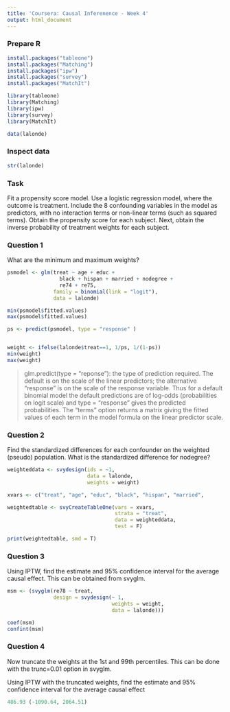```yaml
---
title: 'Coursera: Causal Inferenence - Week 4'
output: html_document
---
```


### Prepare R
```r
install.packages("tableone")
install.packages("Matching")
install.packages("ipw")
install.packages("survey")
install.packages("MatchIt")
```

```r
library(tableone)
library(Matching)
library(ipw)
library(survey)
library(MatchIt)

data(lalonde)
```

### Inspect data
```r
str(lalonde)
```

### Task
Fit a propensity score model. Use a logistic regression model, where the outcome is treatment. Include the 8 confounding variables in the model as predictors, with no interaction terms or non-linear terms (such as squared terms). Obtain the propensity score for each subject. Next, obtain the inverse probability of treatment weights for each subject.

### Question 1
What are the minimum and maximum weights?
```r
psmodel <- glm(treat ~ age + educ + 
                 black + hispan + married + nodegree +
                 re74 + re75,
               family = binomial(link = "logit"),
               data = lalonde)

min(psmodel$fitted.values)
max(psmodel$fitted.values)

ps <- predict(psmodel, type = "response" )


weight <- ifelse(lalonde$treat==1, 1/ps, 1/(1-ps))
min(weight)
max(weight)
```

> glm.predict(type = "reponse"): the type of prediction required. The default is on the scale of the linear predictors; the alternative "response" is on the scale of the response variable. Thus for a default binomial model the default predictions are of log-odds (probabilities on logit scale) and type = "response" gives the predicted probabilities. The "terms" option returns a matrix giving the fitted values of each term in the model formula on the linear predictor scale.

### Question 2
Find the standardized differences for each confounder on the weighted (pseudo) population. What is the standardized difference for nodegree?

```r
weighteddata <- svydesign(ids = ~1,
                          data = lalonde,
                          weights = weight)

xvars <- c("treat", "age", "educ", "black", "hispan", "married",          "nodegree", "re74", "re75", "re78")

weightedtable <- svyCreateTableOne(vars = xvars,
                                   strata = "treat",
                                   data = weighteddata,
                                   test = F)

print(weightedtable, smd = T)
```

### Question 3
Using IPTW, find the estimate and 95% confidence interval for the average causal effect. This can be obtained from svyglm.

```r
msm <- (svyglm(re78 ~ treat, 
               design = svydesign(~ 1,
                                  weights = weight,
                                  data = lalonde)))

coef(msm)
confint(msm)
```


### Question 4
Now truncate the weights at the 1st and 99th percentiles. This can be done with the trunc=0.01 option in svyglm.

Using IPTW with the truncated weights, find the estimate and 95% confidence interval for the average causal effect

```r
486.93 (-1090.64, 2064.51)
```